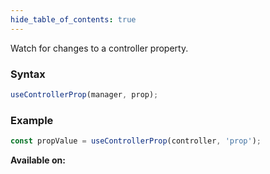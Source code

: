 ```yaml
---
hide_table_of_contents: true
---
```



Watch for changes to a controller property.

### Syntax

```js
useControllerProp(manager, prop);
```

### Example

```js
const propValue = useControllerProp(controller, 'prop');
```

**Available on:** <ClientTag /> <ServerTag />
